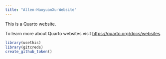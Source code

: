 ```yaml
---
title: "Allen-HaoyuanXu-Website"
---
```


This is a Quarto website.

To learn more about Quarto websites visit <https://quarto.org/docs/websites>.

```r
library(usethis)
library(gitcreds)
create_github_token()
```

